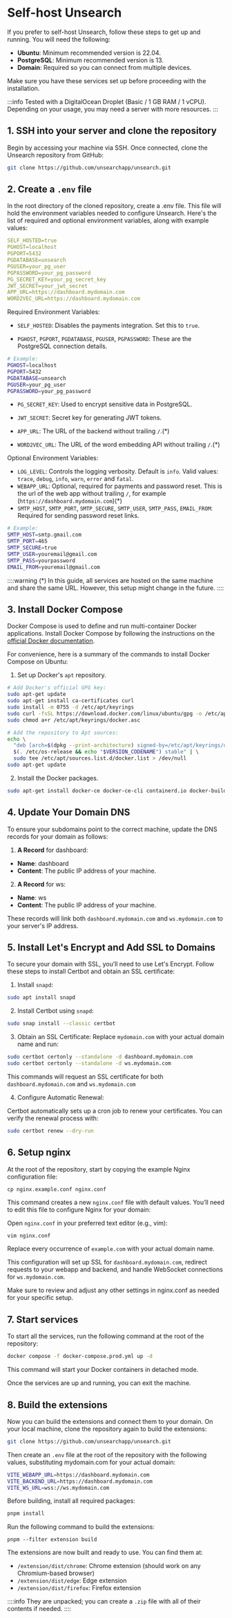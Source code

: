 # Self-host Unsearch

If you prefer to self-host Unsearch, follow these steps to get up and running. You will need the following:

- **Ubuntu**: Minimum recommended version is 22.04.
- **PostgreSQL**: Minimum recommended version is 13.
- **Domain**: Required so you can connect from multiple devices.

Make sure you have these services set up before proceeding with the installation.

:::info
Tested with a DigitalOcean Droplet (Basic / 1 GB RAM / 1 vCPU). Depending on your usage, you may need a server with more resources.
:::

## 1. SSH into your server and clone the repository

Begin by accessing your machine via SSH. Once connected, clone the Unsearch repository from GitHub:

```bash
git clone https://github.com/unsearchapp/unsearch.git
```

## 2. Create a `.env` file

In the root directory of the cloned repository, create a .env file. This file will hold the environment variables needed to configure Unsearch.
Here's the list of required and optional environment variables, along with example values:

```yaml
SELF_HOSTED=true
PGHOST=localhost
PGPORT=5432
PGDATABASE=unsearch
PGUSER=your_pg_user
PGPASSWORD=your_pg_password
PG_SECRET_KEY=your_pg_secret_key
JWT_SECRET=your_jwt_secret
APP_URL=https://dashboard.mydomain.com
WORD2VEC_URL=https://dashboard.mydomain.com
```

Required Environment Variables:

- `SELF_HOSTED`: Disables the payments integration. Set this to `true`.

- `PGHOST`, `PGPORT`, `PGDATABASE`, `PGUSER`, `PGPASSWORD`: These are the PostgreSQL connection details.

```bash
# Example:
PGHOST=localhost
PGPORT=5432
PGDATABASE=unsearch
PGUSER=your_pg_user
PGPASSWORD=your_pg_password
```

- `PG_SECRET_KEY`: Used to encrypt sensitive data in PostgreSQL.

- `JWT_SECRET`: Secret key for generating JWT tokens.

- `APP_URL`: The URL of the backend without trailing `/`.(\*)

- `WORD2VEC_URL`: The URL of the word embedding API without trailing `/`.(\*)

Optional Environment Variables:

- `LOG_LEVEL`: Controls the logging verbosity. Default is `info`. Valid values: `trace`, `debug`, `info`, `warn`, `error` and `fatal`.
- `WEBAPP_URL`: Optional, required for payments and password reset.
  This is the url of the web app without trailing `/`, for example (`https://dashboard.mydomain.com`)(\*)
- `SMTP_HOST`, `SMTP_PORT`, `SMTP_SECURE`, `SMTP_USER`, `SMTP_PASS`, `EMAIL_FROM`: Required for sending password reset links.

```bash
# Example:
SMTP_HOST=smtp.gmail.com
SMTP_PORT=465
SMTP_SECURE=true
SMTP_USER=youremail@gmail.com
SMTP_PASS=yourpassword
EMAIL_FROM=youremail@gmail.com
```

::::warning
(\*) In this guide, all services are hosted on the same machine and share the same URL. However, this setup might change in the future.
::::

## 3. Install Docker Compose

Docker Compose is used to define and run multi-container Docker applications. Install Docker Compose by following the instructions
on the [official Docker documentation](https://docs.docker.com/engine/install/ubuntu/).

For convenience, here is a summary of the commands to install Docker Compose on Ubuntu:

1. Set up Docker's `apt` repository.

```bash
# Add Docker's official GPG key:
sudo apt-get update
sudo apt-get install ca-certificates curl
sudo install -m 0755 -d /etc/apt/keyrings
sudo curl -fsSL https://download.docker.com/linux/ubuntu/gpg -o /etc/apt/keyrings/docker.asc
sudo chmod a+r /etc/apt/keyrings/docker.asc

# Add the repository to Apt sources:
echo \
  "deb [arch=$(dpkg --print-architecture) signed-by=/etc/apt/keyrings/docker.asc] https://download.docker.com/linux/ubuntu \
  $(. /etc/os-release && echo "$VERSION_CODENAME") stable" | \
  sudo tee /etc/apt/sources.list.d/docker.list > /dev/null
sudo apt-get update
```

2. Install the Docker packages.

```bash
sudo apt-get install docker-ce docker-ce-cli containerd.io docker-buildx-plugin docker-compose-plugin
```

## 4. Update Your Domain DNS

To ensure your subdomains point to the correct machine, update the DNS records for your domain as follows:

1. **A Record** for dashboard:

- **Name**: dashboard
- **Content**: The public IP address of your machine.

2. **A Record** for ws:

- **Name**: ws
- **Content**: The public IP address of your machine.

These records will link both `dashboard.mydomain.com` and `ws.mydomain.com` to your server's IP address.

## 5. Install Let's Encrypt and Add SSL to Domains

To secure your domain with SSL, you’ll need to use Let's Encrypt.
Follow these steps to install Certbot and obtain an SSL certificate:

1. Install `snapd`:

```bash
sudo apt install snapd
```

2. Install Certbot using `snapd`:

```bash
sudo snap install --classic certbot
```

3. Obtain an SSL Certificate:
   Replace `mydomain.com` with your actual domain name and run:

```bash
sudo certbot certonly --standalone -d dashboard.mydomain.com
sudo certbot certonly --standalone -d ws.mydomain.com
```

This commands will request an SSL certificate for both `dashboard.mydomain.com` and `ws.mydomain.com`

4. Configure Automatic Renewal:

Certbot automatically sets up a cron job to renew your certificates. You can verify the renewal process with:

```bash
sudo certbot renew --dry-run
```

## 6. Setup nginx

At the root of the repository, start by copying the example Nginx configuration file:

```
cp nginx.example.conf nginx.conf
```

This command creates a new `nginx.conf` file with default values.
You’ll need to edit this file to configure Nginx for your domain:

Open `nginx.conf` in your preferred text editor (e.g., vim):

```bash
vim nginx.conf
```

Replace every occurrence of `example.com` with your actual domain name.

This configuration will set up SSL for `dashboard.mydomain.com`, redirect requests to your webapp and backend, and handle WebSocket connections for `ws.mydomain.com`.

Make sure to review and adjust any other settings in nginx.conf as needed for your specific setup.

## 7. Start services

To start all the services, run the following command at the root of the repository:

```bash
docker compose -f docker-compose.prod.yml up -d
```

This command will start your Docker containers in detached mode.

Once the services are up and running, you can exit the machine.

## 8. Build the extensions

Now you can build the extensions and connect them to your domain.
On your local machine, clone the repository again to build the extensions:

```bash
git clone https://github.com/unsearchapp/unsearch.git
```

Then create an `.env` file at the root of the repository with the following values,
substituting mydomain.com for your actual domain:

```bash
VITE_WEBAPP_URL=https://dashboard.mydomain.com
VITE_BACKEND_URL=https://dashboard.mydomain.com
VITE_WS_URL=wss://ws.mydomain.com
```

Before building, install all required packages:

```bash
pnpm install
```

Run the following command to build the extensions:

```
pnpm --filter extension build
```

The extensions are now built and ready to use. You can find them at:

- `/extension/dist/chrome`: Chrome extension (should work on any Chromium-based browser)
- `/extension/dist/edge`: Edge extension
- `/extension/dist/firefox`: Firefox extension

::::info
They are unpacked; you can create a `.zip` file with all of their contents if needed.
::::
